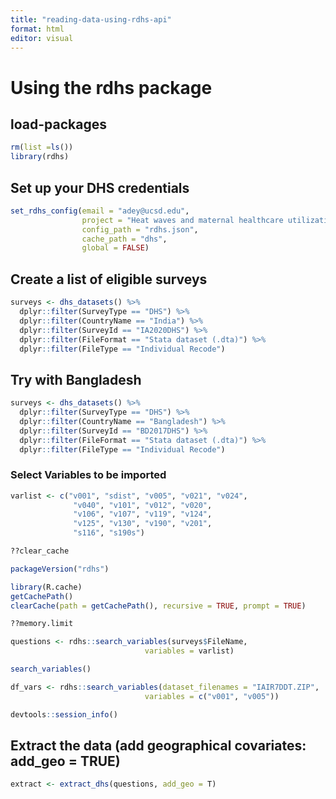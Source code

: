```yaml
---
title: "reading-data-using-rdhs-api"
format: html
editor: visual
---
```


# Using the rdhs package

## load-packages

```r
rm(list =ls())
library(rdhs)
```

## Set up your DHS credentials

```r
set_rdhs_config(email = "adey@ucsd.edu",
                project = "Heat waves and maternal healthcare utilization",
                config_path = "rdhs.json",
                cache_path = "dhs",
                global = FALSE)
```

## Create a list of eligible surveys

```r
surveys <- dhs_datasets() %>% 
  dplyr::filter(SurveyType == "DHS") %>% 
  dplyr::filter(CountryName == "India") %>% 
  dplyr::filter(SurveyId == "IA2020DHS") %>% 
  dplyr::filter(FileFormat == "Stata dataset (.dta)") %>% 
  dplyr::filter(FileType == "Individual Recode")

```

## Try with Bangladesh

```r
surveys <- dhs_datasets() %>% 
  dplyr::filter(SurveyType == "DHS") %>% 
  dplyr::filter(CountryName == "Bangladesh") %>% 
  dplyr::filter(SurveyId == "BD2017DHS") %>% 
  dplyr::filter(FileFormat == "Stata dataset (.dta)") %>% 
  dplyr::filter(FileType == "Individual Recode")
```

### Select Variables to be imported

```r
varlist <- c("v001", "sdist", "v005", "v021", "v024", 
              "v040", "v101", "v012", "v020", 
              "v106", "v107", "v119", "v124", 
              "v125", "v130", "v190", "v201", 
              "s116", "s190s")
```

```r
??clear_cache
```

```r
packageVersion("rdhs")
```

```r
library(R.cache)
getCachePath()
clearCache(path = getCachePath(), recursive = TRUE, prompt = TRUE)

??memory.limit  

questions <- rdhs::search_variables(surveys$FileName, 
                              variables = varlist)

search_variables()
```

```r
df_vars <- rdhs::search_variables(dataset_filenames = "IAIR7DDT.ZIP", 
                              variables = c("v001", "v005"))
```

```r
devtools::session_info()
```

## Extract the data (add geographical covariates: add_geo = TRUE)

```r
extract <- extract_dhs(questions, add_geo = T)
```
